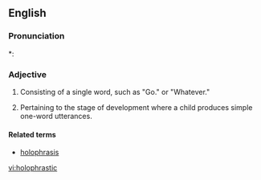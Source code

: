 ==English==

===Pronunciation===
*: {{rhymes|æstɪk}}

===Adjective===
{{en-adj|-}}

# {{linguistics|of a sentence}} Consisting of a single word, such as "Go." or "Whatever."
# {{linguistics}} Pertaining to the stage of development where a child produces simple one-word utterances.

====Related terms====
* [[holophrasis]]

[[vi:holophrastic]]